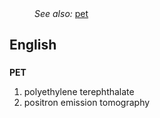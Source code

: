 :''See also:'' [[pet]]
==English==
==={{acronym}}===
'''PET'''

#polyethylene terephthalate
#positron emission tomography